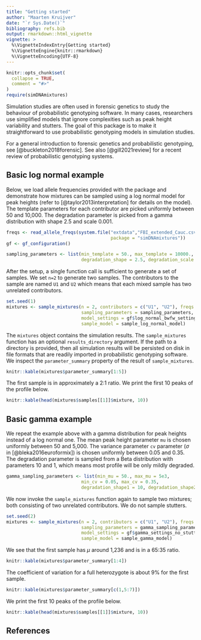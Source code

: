 ```yaml
---
title: "Getting started"
author: "Maarten Kruijver"
date: "`r Sys.Date()`"
bibliography: refs.bib
output: rmarkdown::html_vignette
vignette: >
  %\VignetteIndexEntry{Getting started}
  %\VignetteEngine{knitr::rmarkdown}
  %\VignetteEncoding{UTF-8}
---
```


```r
knitr::opts_chunk$set(
  collapse = TRUE,
  comment = "#>"
)
require(simDNAmixtures)
```

Simulation studies are often used in forensic genetics to study the behaviour of probabilistic genotyping software. In many cases, researchers use simplified models that ignore complexities such as peak height variability and stutters. The goal of this package is to make it straightforward to use probabilistic genotyping models in simulation studies.

For a general introduction to forensic genetics and probabilistic genotyping, see [@buckleton2018forensic]. See also [@gill2021review] for a recent review of probabilistic genotyping systems.

## Basic log normal example

Below, we load allele frequencies provided with the package and demonstrate how mixtures can be sampled using a log normal model for peak heights (refer to [@taylor2013interpretation] for details on the model). The template parameters for each contributor are picked uniformly between 50 and 10,000. The degradation parameter is picked from a gamma distribution with shape 2.5 and scale 0.001.

```r
freqs <- read_allele_freqs(system.file("extdata","FBI_extended_Cauc.csv",
                                       package = "simDNAmixtures"))
gf <- gf_configuration()

sampling_parameters <- list(min_template = 50., max_template = 10000.,
                            degradation_shape = 2.5, degradation_scale = 1e-3)
```

After the setup, a single function call is sufficient to generate a set of samples. We set `n=2` to generate two samples. The contributors to the sample are named `U1` and `U2` which means that each mixed sample has two unrelated contributors.

```r
set.seed(1)
mixtures <- sample_mixtures(n = 2, contributors = c("U1", "U2"), freqs = freqs,
                            sampling_parameters = sampling_parameters,
                            model_settings = gf$log_normal_bwfw_settings,
                            sample_model = sample_log_normal_model)
```

The `mixtures` object contains the simulation results. The `sample_mixtures` function has an optional `results_directory` argument. If the path to a directory is provided, then all simulation results will be persisted on disk in file formats that are readily imported in probabilistic genotyping software. We inspect the `parameter_summary` property of the result of `sample_mixtures`.

```r
knitr::kable(mixtures$parameter_summary[1:5])
```

The first sample is in approximately a 2:1 ratio. We print the first 10 peaks of the profile below.

```r
knitr::kable(head(mixtures$samples[[1]]$mixture, 10))
```

## Basic gamma example

We repeat the example above with a gamma distribution for peak heights instead of a log normal one. The mean peak height parameter `mu` is chosen uniformly between 50 and 5,000. The variance parameter `cv` parameter ($\sigma$ in [@bleka2016euroformix]) is chosen uniformly between 0.05 and 0.35. The degradation parameter is sampled from a Beta distribution with parameters 10 and 1, which means most profile will be only mildly degraded.

```r
gamma_sampling_parameters <- list(min_mu = 50., max_mu = 5e3,
                            min_cv = 0.05, max_cv = 0.35,
                            degradation_shape1 = 10, degradation_shape2 = 1)
```

We now invoke the `sample_mixtures` function again to sample two mixtures; both consisting of two unrelated contributors. We do not sample stutters.

```r
set.seed(2)
mixtures <- sample_mixtures(n = 2, contributors = c("U1", "U2"), freqs = freqs,
                            sampling_parameters = gamma_sampling_parameters,
                            model_settings = gf$gamma_settings_no_stutter,
                            sample_model = sample_gamma_model)
```

We see that the first sample has $\mu$ around 1,236 and is in a 65:35 ratio.

```r
knitr::kable(mixtures$parameter_summary[1:4]) 
```

The coefficient of variation for a full heterozygote is about 9% for the first sample.

```r
knitr::kable(mixtures$parameter_summary[c(1,5:7)])
```

We print the first 10 peaks of the profile below.

```r
knitr::kable(head(mixtures$samples[[1]]$mixture, 10))
```

## References
